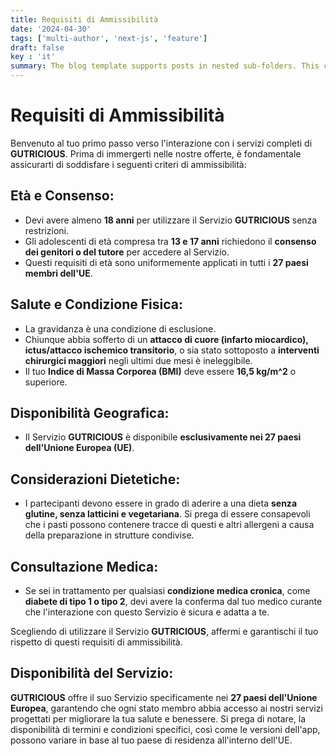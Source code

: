 ```yaml
---
title: Requisiti di Ammissibilità
date: '2024-04-30'
tags: ['multi-author', 'next-js', 'feature']
draft: false
key : 'it'
summary: The blog template supports posts in nested sub-folders. This can be used to group posts of similar content e.g. a multi-part course.
---
```


# Requisiti di Ammissibilità

Benvenuto al tuo primo passo verso l'interazione con i servizi completi di **GUTRICIOUS**. Prima di immergerti nelle nostre offerte, è fondamentale assicurarti di soddisfare i seguenti criteri di ammissibilità:

## Età e Consenso:

- Devi avere almeno **18 anni** per utilizzare il Servizio **GUTRICIOUS** senza restrizioni.
- Gli adolescenti di età compresa tra **13 e 17 anni** richiedono il **consenso dei genitori o del tutore** per accedere al Servizio.
- Questi requisiti di età sono uniformemente applicati in tutti i **27 paesi membri dell'UE**.

## Salute e Condizione Fisica:

- La gravidanza è una condizione di esclusione.
- Chiunque abbia sofferto di un **attacco di cuore (infarto miocardico), ictus/attacco ischemico transitorio**, o sia stato sottoposto a **interventi chirurgici maggiori** negli ultimi due mesi è ineleggibile.
- Il tuo **Indice di Massa Corporea (BMI)** deve essere **16,5 kg/m^2** o superiore.

## Disponibilità Geografica:

- Il Servizio **GUTRICIOUS** è disponibile **esclusivamente nei 27 paesi dell'Unione Europea (UE)**.

## Considerazioni Dietetiche:

- I partecipanti devono essere in grado di aderire a una dieta **senza glutine, senza latticini e vegetariana**. Si prega di essere consapevoli che i pasti possono contenere tracce di questi e altri allergeni a causa della preparazione in strutture condivise.

## Consultazione Medica:

- Se sei in trattamento per qualsiasi **condizione medica cronica**, come **diabete di tipo 1 o tipo 2**, devi avere la conferma dal tuo medico curante che l'interazione con questo Servizio è sicura e adatta a te.

Scegliendo di utilizzare il Servizio **GUTRICIOUS**, affermi e garantischi il tuo rispetto di questi requisiti di ammissibilità.

## Disponibilità del Servizio:

**GUTRICIOUS** offre il suo Servizio specificamente nei **27 paesi dell'Unione Europea**, garantendo che ogni stato membro abbia accesso ai nostri servizi progettati per migliorare la tua salute e benessere. Si prega di notare, la disponibilità di termini e condizioni specifici, così come le versioni dell'app, possono variare in base al tuo paese di residenza all'interno dell'UE.